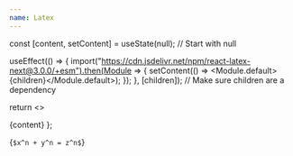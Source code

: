 ```yaml
---
name: Latex
---
```


const [content, setContent] = useState(null); // Start with null

useEffect(() => {
  import("https://cdn.jsdelivr.net/npm/react-latex-next@3.0.0/+esm").then(Module => {
  setContent(() => <Module.default>{children}</Module.default>);
 });
}, [children]); // Make sure children are a dependency

return <>
  <link href="https://cdn.jsdelivr.net/npm/katex@0.16.22/dist/katex.min.css" rel="stylesheet" />
  {content}
  </>
};

<Latex>{`$x^n + y^n = z^n$`}</Latex>